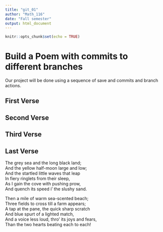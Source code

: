 ```yaml
---
title: "git_01"
author: "Math_116"
date: "Fall semester"
output: html_document
---
```


```r
knitr::opts_chunk$set(echo = TRUE)
```
# Build a Poem with commits to different branches
Our project will be done using a sequence of save and commits and branch actions.
<!-- Do not modify or change any text in "!--" bracketed areas such as this --- these are instructions to
you, if you change any of this the git program will notice it and compromise your git merging strategy !-->

## First Verse 
<!--Put the first five lines of a poem by Lewis Carrol in this section!-->

## Second Verse
<!--Put the first five lines of a poem by Robert Frost here!-->

## Third Verse
<!--Put the first two verses of The Walrus and the Carpenter here!-->

## Last Verse
<!--Put a short poem of your choice 8-20 lines,here!-->
The grey sea and the long black land;   
And the yellow half-moon large and low;   
And the startled little waves that leap   
In fiery ringlets from their sleep,   
As I gain the cove with pushing prow,   
And quench its speed i' the slushy sand.  
  
Then a mile of warm sea-scented beach;   
Three fields to cross till a farm appears;   
A tap at the pane, the quick sharp scratch   
And blue spurt of a lighted match,   
And a voice less loud, thro' its joys and fears,   
Than the two hearts beating each to each!   
